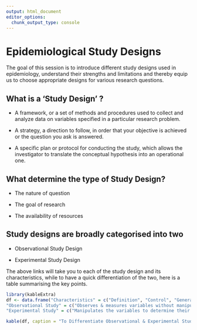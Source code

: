 ```yaml
---
output: html_document
editor_options: 
  chunk_output_type: console
---
```

# Epidemiological Study Designs

The goal of this session is to introduce different study designs used in epidemiology, understand their strengths and limitations and thereby equip us to choose appropriate designs for various research questions.

## What is a 'Study Design' ?

-   A framework, or a set of methods and procedures used to collect and analyze data on variables specified in a particular research problem.

-   A strategy, a direction to follow, in order that your objective is achieved or the question you ask is answered.

-   A specific plan or protocol for conducting the study, which allows the investigator to translate the conceptual hypothesis into an operational one.

## What determine the type of Study Design?

-   The nature of question

-   The goal of research

-   The availability of resources

## Study designs are broadly categorised into two

-   Observational Study Design

-   Experimental Study Design

The above links will take you to each of the study design and its characteristics, while to have a quick differentiation of the two, here is a table summarising the key points.

```r
library(kableExtra)
df <- data.frame("Characteristics" = c("Definition", "Control", "Generalisable", "Feasibility"),
"Observational Study" = c("Observes & measures variables without manipulating them", "Limited control over extraneous variables or confounders","May not be generalised","Less expensive, less time consuming, easy to conduct"),
"Experimental Study" = c("Manipulates the variables to determine their effect on another", "Strict control over variables by process of randomisation", "May be generalised","Expensive, time consuming, complex conduct"))

kable(df, caption = "To Differentiate Observational & Experimental Study Design")


```
